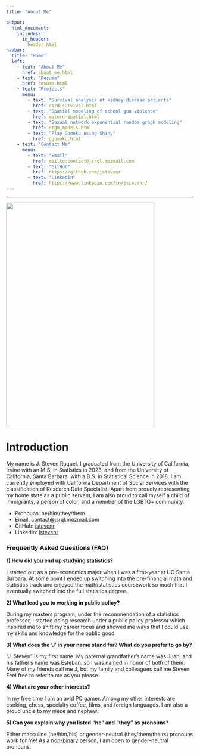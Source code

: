 ```yaml
---
title: "About Me"

output:
  html_document:
    includes:
      in_header: 
        header.html
navbar:
  title: "Home"
  left:
    - text: "About Me"
      href: about_me.html
    - text: "Resume"
      href: resume.html
    - text: "Projects"
      menu:
        - text: "Survival analysis of kidney disease patients"
          href: esrd-survival.html
        - text: "Spatial modeling of school gun violence"
          href: matern-spatial.html
        - text: "Sexual network exponential random graph modeling"
          href: ergm_models.html
        - text: "Play Gomoku using Shiny"
          href: ggomoku.html
    - text: "Contact Me"
      menu:
        - text: "Email"
          href: mailto:contact@jsrql.mozmail.com
        - text: "GitHub"
          href: https://github.com/jstevenr
        - text: "LinkedIn"
          href: https://www.linkedin.com/in/jstevenr/
---
```


----

<left><img src="images/graduation_photo.png" width="400px" height="600px"></left>

# Introduction

My name is J. Steven Raquel. I graduated from the University of California, Irvine with an M.S. in Statistics in 2023, and from the University of California, Santa Barbara, with a B.S. in Statistical Science in 2018. I am currently employed with California Department of Social Services with the classification of Research Data Specialist. Apart from proudly representing my home state as a public servant, I am also proud to call myself a child of immigrants, a person of color, and a member of the LGBTQ+ community. 

* Pronouns: he/him/they/them 
* Email: contact@jsrql.mozmail.com
* GitHub: [jstevenr](https://github.com/jstevenr)
* LinkedIn: [jstevenr](https://www.linkedin.com/in/jstevenr/)

### Frequently Asked Questions (FAQ)

**1) How did you end up studying statistics?**

I started out as a pre-economics major when I was a first-year at UC Santa Barbara. At some point I ended up switching into the pre-financial math and statistics track and enjoyed the math/statistics coursework so much that I eventually switched into the full statistics degree. 

**2) What lead you to working in public policy?**

During my masters program, under the recommendation of a statistics professor, I started doing research under a public policy professor which inspired me to shift my career focus and showed me ways that I could use my skills and knowledge for the public good. 

**3) What does the 'J' in your name stand for? What do you prefer to go by?**

“J. Steven” is my first name. My paternal grandfather’s name was Juan, and his father’s name was Esteban, so I was named in honor of both of them. Many of my friends call me J, but my family and colleagues call me Steven. Feel free to refer to me as you please. 

**4) What are your other interests?**

In my free time I am an avid PC gamer. Among my other interests are cooking, chess, specialty coffee, films, and foreign languages. I am also a proud uncle to my niece and nephew.

**5) Can you explain why you listed "he" and "they" as pronouns?**

Either masculine (he/him/his) or gender-neutral (they/them/theirs) pronouns work for me! As a [non-binary](https://www.verywellmind.com/what-does-it-mean-to-be-non-binary-or-have-non-binary-gender-4172702) person, I am open to gender-neutral pronouns.
